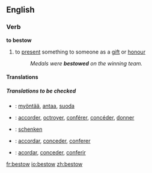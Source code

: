 ==English==
===Verb===
'''to bestow'''
#{{transitive}} to [[present]] something to someone as a [[gift]] or [[honour]]
#:''Medals were '''bestowed''' on the winning team.''

====Translations====
=====Translations to be checked=====
*{{ttbc|Finnish}}: [[myöntää]], [[antaa]], [[suoda]]
*{{ttbc|French}}: [[accorder]], [[octroyer]], [[conférer]], [[concéder]], [[donner]]
*{{ttbc|German}}: [[schenken]] 
*{{ttbc|Interlingua}}: [[accordar]], [[conceder]], [[conferer]] 
*{{ttbc|Spanish}}: [[acordar]], [[conceder]], [[conferir]]

[[fr:bestow]]
[[io:bestow]]
[[zh:bestow]]
